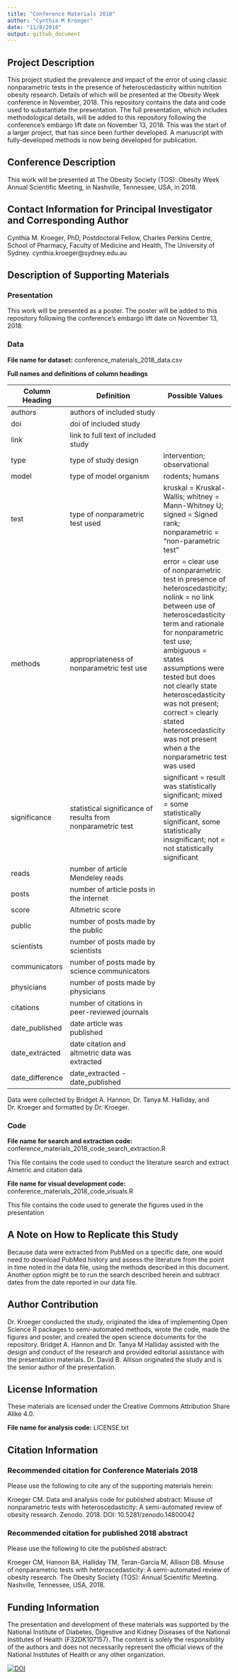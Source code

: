 ```yaml
---
title: "Conference Materials 2018"
author: "Cynthia M Kroeger"
date: "11/8/2018"
output: github_document
---
```

## Project Description 

This project studied the prevalence and impact of the error of using classic nonparametric tests in the presence of heteroscedasticity within nutrition obesity research. Details of which will be presented at the Obesity Week conference in November, 2018. This repository contains the data and code used to substantiate the presentation. The full presentation, which includes methodological details, will be added to this repository following the conference's embargo lift date on November 13, 2018. This was the start of a larger project, that has since been further developed. A manuscript with fully-developed methods is now being developed for publication. 


## Conference Description 

This work will be presented at The Obesity Society (TOS): Obesity Week Annual Scientific Meeting, in Nashville, Tennessee, USA, in 2018. 


## Contact Information for Principal Investigator and Corresponding Author

Cynthia M. Kroeger, PhD, Postdoctoral Fellow, Charles Perkins Centre, School of Pharmacy, Faculty of Medicine and Health, The University of Sydney. cynthia.kroeger@sydney.edu.au 


## Description of Supporting Materials 

### Presentation

This work will be presented as a poster. The poster will be added to this repository following the conference's embargo lift date on November 13, 2018.


### Data

__File name for dataset:__ conference_materials_2018_data.csv


__Full names and definitions of column headings__

Column Heading      | Definition                            | Possible Values 
------------------- | ------------------------------------- | ----------------------
authors             | authors of included study             | 
doi                 | doi of included study                 | 
link                | link to full text of included study   | 
type                | type of study design                  | intervention; observational
model               | type of model organism                | rodents; humans
test                | type of nonparametric test used       | kruskal = Kruskal-Wallis; whitney = Mann-Whitney U; signed = Signed rank; nonparametric = "non-parametric test"
methods             | appropriateness of nonparametric test use | error = clear use of nonparametric test in presence of heteroscedasticity; nolink = no link between use of heteroscedasticity term and rationale for nonparametric test use; ambiguous = states assumptions were tested but does not clearly state heteroscedasticity was not present; correct = clearly stated heteroscedasticity was not present when a the nonparametric test was used
significance        | statistical significance of results from nonparametric test | significant = result was statistically significant; mixed = some statistically significant, some statistically insignificant; not = not statistically significant
reads               | number of article Mendeley reads        |
posts               | number of article posts in the internet |
score               | Altmetric score                         |
public              | number of posts made by the public      |
scientists          | number of posts made by scientists      |
communicators       | number of posts made by science communicators |
physicians          | number of posts made by physicians      | 
citations           | number of citations in peer-reviewed journals |
date_published      | date article was published              | 
date_extracted      | date citation and altmetric data was extracted |
date_difference     | date_extracted - date_published         | 


Data were collected by Bridget A. Hannon, Dr. Tanya M. Halliday, and Dr. Kroeger and formatted by Dr. Kroeger. 


### Code

__File name for search and extraction code:__ conference_materials_2018_code_search_extraction.R

This file contains the code used to conduct the literature search and extract Almetric and citation data 


__File name for visual development code:__ conference_materials_2018_code_visuals.R

This file contains the code used to generate the figures used in the presentation 


## A Note on How to Replicate this Study 

Because data were extracted from PubMed on a specific date, one would need to download PubMed history and assess the literature from the point in time noted in the data file, using the methods described in this document. Another option might be to run the search described herein and subtract dates from the date reported in our data file. 


## Author Contribution 

Dr. Kroeger conducted the study, originated the idea of implementing Open Science R packages to semi-automated methods, wrote the code, made the figures and poster, and created the open science documents for the repository. Bridget A. Hannon and Dr. Tanya M Halliday assisted with the design and conduct of the research and provided editorial assistance with the presentation materials. Dr. David B. Allison originated the study and is the senior author of the presentation.


## License Information 

These materials are licensed under the Creative Commons Attribution Share Alike 4.0.

__File name for analysis code:__ LICENSE.txt


## Citation Information

### Recommended citation for Conference Materials 2018

Please use the following to cite any of the supporting materials herein: 

Kroeger CM. Data and analysis code for published abstract: Misuse of nonparametric tests with heteroscedasticity: A semi-automated review of obesity research. Zenodo. 2018. DOI: 10.5281/zenodo.14800042


### Recommended citation for published 2018 abstract 

Please use the following to cite the published abstract: 

Kroeger CM, Hannon BA, Halliday TM, Teran-Garcia M, Allison DB. Misuse of nonparametric tests with heteroscedasticity: A semi-automated review of obesity research. The Obesity Society (TOS): Annual Scientific Meeting. Nashville, Tennessee, USA, 2018.


## Funding Information

The presentation and development of these materials was supported by the National Institute of Diabetes, Digestive and Kidney Diseases of the National Institutes of Health (F32DK107157). The content is solely the responsibility of the authors and does not necessarily represent the official views of the National Institutes of Health or any other organization. 

[![DOI](https://zenodo.org/badge/156651162.svg)](https://zenodo.org/badge/latestdoi/156651162)
